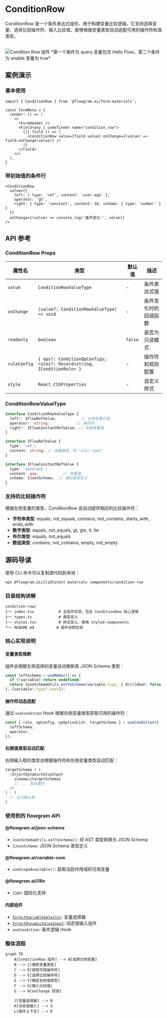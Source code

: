 
# ConditionRow

ConditionRow 是一个条件表达式组件，用于构建变量比较逻辑。它支持选择变量、选择比较操作符、输入比较值，能够根据变量类型自动适配可用的操作符和值类型。

<br />
<div>
  <img loading="lazy" src="/materials/condition-row.png" alt="Condition Row 组件" style={{ width: '50%' }} />
  *第一个条件为 query 变量包含 Hello Flow，第二个条件为 enable 变量为 true*
</div>

## 案例演示

### 基本使用

<BasicStory />

```tsx pure title="form-meta.tsx"
import { ConditionRow } from '@flowgram.ai/form-materials';

const formMeta = {
  render: () => (
    <>
      <FormHeader />
      <Field<any | undefined> name="condition_row">
        {({ field }) => (
          <ConditionRow value={field.value} onChange={(value) => field.onChange(value)} />
        )}
      </Field>
    </>
  ),
}
```

### 带初始值的条件行

```tsx
<ConditionRow
  value={{
    left: { type: 'ref', content: 'user.age' },
    operator: 'gt',
    right: { type: 'constant', content: 18, schema: { type: 'number' } }
  }}
  onChange={(value) => console.log('条件变化:', value)}
/>
```


## API 参考

### ConditionRow Props

| 属性名 | 类型 | 默认值 | 描述 |
|--------|------|--------|------|
| `value` | `ConditionRowValueType` | - | 条件表达式值 |
| `onChange` | `(value?: ConditionRowValueType) => void` | - | 条件变化时的回调函数 |
| `readonly` | `boolean` | `false` | 是否为只读模式 |
| `ruleConfig` | `{ ops?: ConditionOpConfigs; rules?: Record<string, IConditionRule> }` | - | 操作符和规则配置 |
| `style` | `React.CSSProperties` | - | 自定义样式 |

### ConditionRowValueType

```typescript
interface ConditionRowValueType {
  left?: IFlowRefValue;           // 左侧变量引用
  operator?: string;            // 操作符
  right?: IFlowConstantRefValue; // 右侧常量值
}

interface IFlowRefValue {
  type: 'ref';
  content: string; // 变量路径，如 "user.name"
}

interface IFlowConstantRefValue {
  type: 'constant';
  content: any;           // 常量值
  schema: IJsonSchema;  // 值的类型定义
}
```

### 支持的比较操作符

根据左侧变量的类型，ConditionRow 会自动提供相应的比较操作符：

- **字符串类型**: equals, not_equals, contains, not_contains, starts_with, ends_with
- **数字类型**: equals, not_equals, gt, gte, lt, lte
- **布尔类型**: equals, not_equals
- **数组类型**: contains, not_contains, empty, not_empty

## 源码导读

<SourceCode
  href="https://github.com/bytedance/flowgram.ai/tree/main/packages/materials/form-materials/src/components/condition-row"
/>

使用 CLI 命令可以复制源代码到本地：

```bash
npx @flowgram.ai/cli@latest materials components/condition-row
```

### 目录结构讲解

```
condition-row/
├── index.tsx           # 主组件实现，包含 ConditionRow 核心逻辑
├── types.ts            # 类型定义
├── styles.tsx          # 样式定义，使用 styled-components
└── README.md          # 组件说明文档
```

### 核心实现说明

#### 变量类型推断
组件会根据左侧选择的变量自动推断其 JSON Schema 类型：

```typescript
const leftSchema = useMemo(() => {
  if (!variable) return undefined;
  return JsonSchemaUtils.astToSchema(variable.type, { drilldown: false });
}, [variable?.type?.hash]);
```

#### 操作符动态适配
通过 `useCondition` Hook 根据左侧变量类型获取可用的操作符：

```typescript
const { rule, opConfig, opOptionList, targetSchema } = useCondition({
  leftSchema,
  operator,
});
```

#### 右侧值类型自动匹配
右侧输入框的类型会根据操作符和左侧变量类型自动匹配：

```typescript
targetSchema ? (
  <InjectDynamicValueInput
    schema={targetSchema}
    // ... 其他属性
  />
) : (
  // 占位输入框
)
```

### 使用到的 flowgram API

#### @flowgram.ai/json-schema
- `JsonSchemaUtils.astToSchema()`: 将 AST 类型转换为 JSON Schema
- `IJsonSchema`: JSON Schema 类型定义

#### @flowgram.ai/variable-core
- `useScopeAvailable()`: 获取当前作用域的可用变量

#### @flowgram.ai/i18n
- `I18n`: 国际化支持

#### 内部组件
- [`InjectVariableSelector`](./variable-selector): 变量选择器
- [`InjectDynamicValueInput`](./dynamic-value-input): 动态值输入组件
- `useCondition`: 条件逻辑 Hook

### 整体流程

```mermaid
graph TD
    A[ConditionRow 组件] --> B[选择左侧变量]
    B --> C[推断变量类型]
    C --> D[获取可用操作符]
    D --> E[选择比较操作符]
    E --> F[确定右侧值类型]
    F --> G[输入比较值]
    G --> H[onChange 回调]

    J[变量选择器] --> B
    K[动态值输入] --> G
    L[条件上下文] --> D
```


